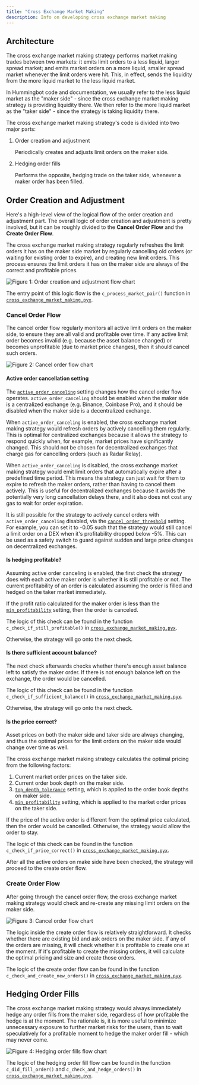 ```yaml
---
title: "Cross Exchange Market Making"
description: Info on developing cross exchange market making
---
```


## Architecture

The cross exchange market making strategy performs market making trades between two markets: it emits limit orders to a less liquid, larger spread market; and emits market orders on a more liquid, smaller spread market whenever the limit orders were hit. This, in effect, sends the liquidity from the more liquid market to the less liquid market.

In Hummingbot code and documentation, we usually refer to the less liquid market as the "maker side" - since the cross exchange market making strategy is providing liquidity there. We then refer to the more liquid market as the "taker side" - since the strategy is taking liquidity there.

The cross exchange market making strategy's code is divided into two major parts:

1.  Order creation and adjustment

    Periodically creates and adjusts limit orders on the maker side.

2.  Hedging order fills

    Performs the opposite, hedging trade on the taker side, whenever a maker order has been filled.

## Order Creation and Adjustment

Here's a high-level view of the logical flow of the order creation and adjustment part. The overall logic of order creation and adjustment is pretty involved, but it can be roughly divided to the **Cancel Order Flow** and the **Create Order Flow**.

The cross exchange market making strategy regularly refreshes the limit orders it has on the maker side market by regularly cancelling old orders (or waiting for existing order to expire), and creating new limit orders. This process ensures the limit orders it has on the maker side are always of the correct and profitable prices.

![Figure 1: Order creation and adjustment flow chart](/img/xemm-flowchart-1.svg)

The entry point of this logic flow is the `c_process_market_pair()` function in [`cross_exchange_market_making.pyx`](https://github.com/CoinAlpha/hummingbot/blob/master/hummingbot/strategy/cross_exchange_market_making/cross_exchange_market_making.pyx).

### Cancel Order Flow

The cancel order flow regularly monitors all active limit orders on the maker side, to ensure they are all valid and profitable over time. If any active limit order becomes invalid (e.g. because the asset balance changed) or becomes unprofitable (due to market price changes), then it should cancel such orders.

![Figure 2: Cancel order flow chart](/img/xemm-flowchart-2.svg)

#### Active order cancellation setting

The [`active_order_canceling`](/strategies/cross-exchange-market-making/) setting changes how the cancel order flow operates. `active_order_canceling` should be enabled when the maker side is a centralized exchange (e.g. Binance, Coinbase Pro), and it should be disabled when the maker side is a decentralized exchange.

When `active_order_canceling` is enabled, the cross exchange market making strategy would refresh orders by actively cancelling them regularly. This is optimal for centralized exchanges because it allows the strategy to respond quickly when, for example, market prices have significantly changed. This should not be chosen for decentralized exchanges that charge gas for cancelling orders (such as Radar Relay).

When `active_order_canceling` is disabled, the cross exchange market making strategy would emit limit orders that automatically expire after a predefined time period. This means the strategy can just wait for them to expire to refresh the maker orders, rather than having to cancel them actively. This is useful for decentralized exchanges because it avoids the potentially very long cancellation delays there, and it also does not cost any gas to wait for order expiration.

It is still possible for the strategy to actively cancel orders with `active_order_canceling` disabled, via the [`cancel_order_threshold`](/strategies/cross-exchange-market-making/) setting. For example, you can set it to -0.05 such that the strategy would still cancel a limit order on a DEX when it's profitability dropped below -5%. This can be used as a safety switch to guard against sudden and large price changes on decentralized exchanges.

#### Is hedging profitable?

Assuming active order canceling is enabled, the first check the strategy does with each active maker order is whether it is still profitable or not. The current profitability of an order is calculated assuming the order is filled and hedged on the taker market immediately.

If the profit ratio calculated for the maker order is less than the [`min_profitability`](/strategies/cross-exchange-market-making/) setting, then the order is canceled.

The logic of this check can be found in the function `c_check_if_still_profitable()` in [`cross_exchange_market_making.pyx`](https://github.com/CoinAlpha/hummingbot/blob/master/hummingbot/strategy/cross_exchange_market_making/cross_exchange_market_making.pyx).

Otherwise, the strategy will go onto the next check.

#### Is there sufficient account balance?

The next check afterwards checks whether there's enough asset balance left to satisfy the maker order. If there is not enough balance left on the exchange, the order would be cancelled.

The logic of this check can be found in the function `c_check_if_sufficient_balance()` in [`cross_exchange_market_making.pyx`](https://github.com/CoinAlpha/hummingbot/blob/master/hummingbot/strategy/cross_exchange_market_making/cross_exchange_market_making.pyx).

Otherwise, the strategy will go onto the next check.

#### Is the price correct?

Asset prices on both the maker side and taker side are always changing, and thus the optimal prices for the limit orders on the maker side would change over time as well.

The cross exchange market making strategy calculates the optimal pricing from the following factors:

1.  Current market order prices on the taker side.
2.  Current order book depth on the maker side.
3.  [`top_depth_tolerance`](/strategies/cross-exchange-market-making/) setting, which is applied to the order book depths on maker side.
4.  [`min_profitability`](/strategies/cross-exchange-market-making/) setting, which is applied to the market order prices on the taker side.

If the price of the active order is different from the optimal price calculated, then the order would be cancelled. Otherwise, the strategy would allow the order to stay.

The logic of this check can be found in the function `c_check_if_price_correct()` in [`cross_exchange_market_making.pyx`](https://github.com/CoinAlpha/hummingbot/blob/master/hummingbot/strategy/cross_exchange_market_making/cross_exchange_market_making.pyx).

After all the active orders on make side have been checked, the strategy will proceed to the create order flow.

### Create Order Flow

After going through the cancel order flow, the cross exchange market making strategy would check and re-create any missing limit orders on the maker side.

![Figure 3: Cancel order flow chart](/img/xemm-flowchart-3.svg)

The logic inside the create order flow is relatively straightforward. It checks whether there are existing bid and ask orders on the maker side. If any of the orders are missing, it will check whether it is profitable to create one at the moment. If it's profitable to create the missing orders, it will calculate the optimal pricing and size and create those orders.

The logic of the create order flow can be found in the function `c_check_and_create_new_orders()` in [`cross_exchange_market_making.pyx`](https://github.com/CoinAlpha/hummingbot/blob/master/hummingbot/strategy/cross_exchange_market_making/cross_exchange_market_making.pyx).

## Hedging Order Fills

The cross exchange market making strategy would always immediately hedge any order fills from the maker side, regardless of how profitable the hedge is at the moment. The rationale is, it is more useful to minimize unnecessary exposure to further market risks for the users, than to wait speculatively for a profitable moment to hedge the maker order fill - which may never come.

![Figure 4: Hedging order fills flow chart](/img/xemm-flowchart-4.svg)

The logic of the hedging order fill flow can be found in the function `c_did_fill_order()` and `c_check_and_hedge_orders()` in [`cross_exchange_market_making.pyx`](https://github.com/CoinAlpha/hummingbot/blob/master/hummingbot/strategy/cross_exchange_market_making/cross_exchange_market_making.pyx).
